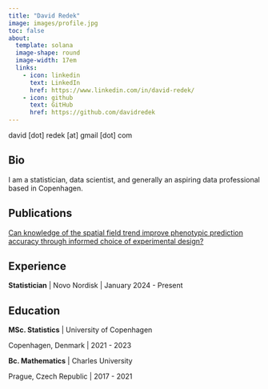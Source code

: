 ```yaml
---
title: "David Redek"
image: images/profile.jpg
toc: false
about: 
  template: solana
  image-shape: round
  image-width: 17em
  links:
    - icon: linkedin
      text: LinkedIn
      href: https://www.linkedin.com/in/david-redek/
    - icon: github
      text: GitHub
      href: https://github.com/davidredek
---
```


david \[dot\] redek \[at\] gmail \[dot\] com

## Bio

I am a statistician, data scientist, and generally an aspiring data professional based in Copenhagen.

## Publications

[Can knowledge of the spatial field trend improve phenotypic prediction accuracy through informed choice of experimental design?](https://link.springer.com/journal/10681)

## Experience

**Statistician** \| Novo Nordisk \| January 2024 - Present

## Education

**MSc. Statistics** \| University of Copenhagen

Copenhagen, Denmark \| 2021 - 2023

**Bc. Mathematics** \| Charles University

Prague, Czech Republic \| 2017 - 2021
